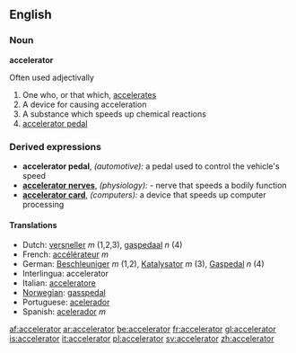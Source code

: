 ==English==
===Noun===
'''accelerator'''

Often used adjectivally

#One who, or that which, [[accelerate]]s
#A device for causing acceleration
#A substance which speeds up chemical reactions
#[[accelerator pedal]]

===Derived expressions===
*'''accelerator pedal''', ''(automotive):'' a pedal used to control the vehicle's speed
*'''[[accelerator nerves]]''', ''(physiology):'' - nerve that speeds a bodily function
*'''[[accelerator card]]''', ''(computers):'' a device that speeds up computer processing
 
====Translations====
*Dutch: [[versneller]] ''m'' (1,2,3), [[gaspedaal]] ''n'' (4)
*French: [[accélérateur]] ''m''
*German: [[Beschleuniger]] ''m'' (1,2), [[Katalysator]] ''m'' (3), [[Gaspedal]] ''n'' (4)
*Interlingua: accelerator
*Italian: [[acceleratore]]
*[[Norwegian]]: [[gasspedal]]
*Portuguese: [[acelerador]]
*Spanish: [[acelerador]] ''m''

[[af:accelerator]]
[[ar:accelerator]]
[[be:accelerator]]
[[fr:accelerator]]
[[gl:accelerator]]
[[is:accelerator]]
[[it:accelerator]]
[[pl:accelerator]]
[[sv:accelerator]]
[[zh:accelerator]]